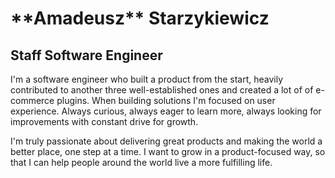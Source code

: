 <h1 className="text-5xl tracking-wider">**Amadeusz** Starzykiewicz</h1>
<h2 className="text-2xl tracking-widest my-2 mb-6">Staff Software Engineer</h2>

I'm a software engineer who built a product from the start, heavily contributed to another three
well-established ones and created a lot of of e-commerce plugins. When building solutions I'm focused on user
experience. Always curious, always eager to learn more, always looking for improvements with constant drive
for growth.

I'm truly passionate about delivering great products and making the world a better place, one step at a time.
I want to grow in a product-focused way, so that I can help people around the world live a more fulfilling life.
